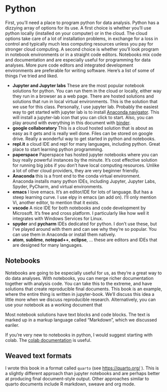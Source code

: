# Python

First, you'll need a place to program python for data analysis. Python
has a dizzying array of options for its use.  A first choice is
whether you'll use python locally (installed on your computer) or in
the cloud. The cloud options take care of a lot of installation
problems, in exchange for a loss in control and typically much less
computing resources unless you pay for stronger cloud computing. A
second choice is whether you'll look program in notebook environments
or in a straight code editors. Notebooks mix code and documentation
and are especially useful for programming for data analyses. More pure
code editors and integrated development environments are preferable
for writing software.  Here's a list of some of things I've tried and
liked.

* **Jupyter and Jupyter labs** These are the most popular notebook
solutions for python. You can run them in the cloud or locally, either
way they run in a browser as a web page. There are hosted solutions
and solutions that run in local virtual environments. This is the
solution that we use for this class. Personally, I use jupyter
lab. Probably the easiest way to get started with jupyter lab is to
install [Anaconda
navigator](https://docs.anaconda.com/anaconda/navigator/index.html). This
will install a jupyter-lab icon that you can click to start.  Also,
you can play around with everything in this document with
[binder](https://mybinder.org/v2/gh/smart-stats/ds4bio_book/HEAD).
* **google collaboratory** This is a cloud hosted solution that is
  about as easy as it gets and is really well done. Files can be
  stored on google drive. Really a wonderful way to get started in
  python and notebooks.
* **repl.it** a cloud IDE and repl for many languages, including
  python.  Great place to start learning python programming.
* **paperspace** Paperspace has hosted jupyter notebooks where you can
  buy really powerful instances by the minute. It's cost effective
  solution for running big jobs if you don't have local computing
  resources. Unlike a lot of other cloud providers, they are very
  beginner friendly.
* **Anaconda** this is a front end to the conda virtual
  environment. Anaconda installs many python IDEs, including Jupyter,
  Jupyter Labs, Spyder, PyCharm, and virtual environments.
* **emacs** I love emacs. It's an editor/IDE for lots of language. But
  has a steep learning curve. I use elpy in emacs (an add on). I'll
  only mention Vi, another editor, to mention that it exists.
* **vscode** A nice IDE for both notebooks and code development by
  Microsoft. It's free and cross platform. I particularly like how
  well it integrates with Windows Services for Linux.
* **spyder** and **pycharm** IDEs dedicated for python. I don't use
  these, but I've played around with them and can see why they're so
  popular. You can use them in Anaconda or install them natively.
* **atom**, **sublime**, **notepad++**, **eclipse**, ... these are
  editors and IDEs that are designed for many languages.

## Notebooks
Notebooks are going to be especially useful for us, as they're a great
way to do data analyses. With notebooks, you can merge richer
documentation together with analysis code. You can take this to the
extreme, and have solutions that create reproducible final
documents. This book is an example, where the entire thing is written
in jupyter-book. We'll discuss this idea a little more when we discuss
reproducible research. Alternatively, you can use your notebook as a
working document that

Most notebook solutions have text blocks and code blocks. The text is
marked up in a markup language called "Markdown", which we discussed eariler.

If you're very new to notebooks in python, I would suggest starting
with colab. The [colab
documentation](https://colab.research.google.com/notebooks/markdown_guide.ipynb)
is useful.

## Weaved text formats
I wrote this book in a format called `quarto` (see
[https://quarto.org/](https://quarto.org/) ).  This is a slightly
different approach than jupyter notebooks and are perhaps better at producing
final document-style output. Other approaches similar to quarto documents
include R markdown, sweave and org mode. 

